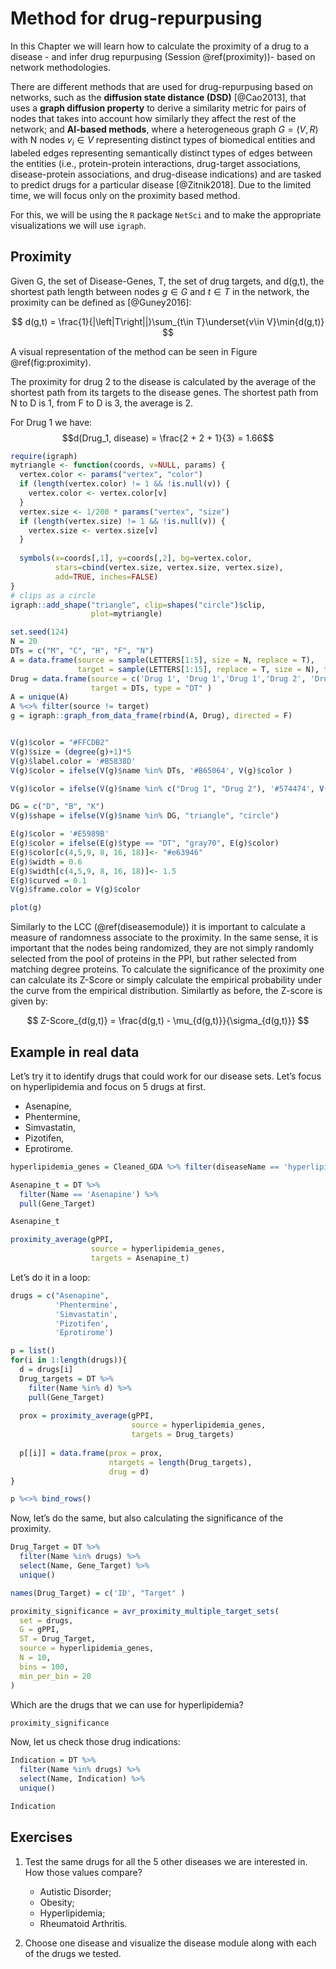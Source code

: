 # Method for drug-repurpusing

In this Chapter we will learn how to calculate the proximity of a drug to a disease - and infer drug repurpusing (Session \@ref(proximity))- based on network methodologies.

There are different methods that are used for drug-repurpusing based on networks, such as the **diffusion state distance (DSD)** [@Cao2013], that uses a **graph diffusion property** to derive a similarity metric for pairs of nodes that takes into account how similarly they affect the rest of the network; and **AI-based methods**, where a heterogeneous graph $G = (V,R)$ with N nodes $v_i \in V$ representing distinct types of biomedical entities and labeled edges representing semantically distinct types of edges between the entities (i.e., protein-protein interactions, drug-target associations, disease-protein associations, and drug-disease indications) and are tasked to predict drugs for a particular disease [@Zitnik2018]. Due to the limited time, we will focus only on the proximity based method.

For this, we will be using the `R` package `NetSci` and to make the appropriate visualizations we will use `igraph`.

## Proximity

Given G, the set of Disease-Genes, T, the set of drug targets, and d(g,t), the shortest path length between nodes $g \in G$ and $t \in T$ in the network, the proximity can be defined as [@Guney2016]:

$$ 
d(g,t)  = \frac{1}{|\left|T\right||}\sum_{t\in T}\underset{v\in V}\min{d(g,t)}
$$

A visual representation of the method can be seen in Figure \@ref(fig:proximity).

The proximity for drug 2 to the disease is calculated by the average of the shortest path from its targets to the disease genes. The shortest path from N to D is 1, from F to D is 3, the average is 2.

For Drug 1 we have: $$d(Drug_1, disease) = \frac{2 + 2 + 1}{3} = 1.66$$

```r
require(igraph)
mytriangle <- function(coords, v=NULL, params) {
  vertex.color <- params("vertex", "color")
  if (length(vertex.color) != 1 && !is.null(v)) {
    vertex.color <- vertex.color[v]
  }
  vertex.size <- 1/200 * params("vertex", "size")
  if (length(vertex.size) != 1 && !is.null(v)) {
    vertex.size <- vertex.size[v]
  }
  
  symbols(x=coords[,1], y=coords[,2], bg=vertex.color,
          stars=cbind(vertex.size, vertex.size, vertex.size),
          add=TRUE, inches=FALSE)
}
# clips as a circle
igraph::add_shape("triangle", clip=shapes("circle")$clip,
                  plot=mytriangle)
```

```r
set.seed(124)
N = 20
DTs = c("M", "C", "H", "F", "N")
A = data.frame(source = sample(LETTERS[1:5], size = N, replace = T), 
               target = sample(LETTERS[1:15], replace = T, size = N), type = "PPI")
Drug = data.frame(source = c('Drug 1', 'Drug 1','Drug 1','Drug 2', 'Drug 2'), 
                  target = DTs, type = "DT" )
A = unique(A)
A %<>% filter(source != target)
g = igraph::graph_from_data_frame(rbind(A, Drug), directed = F) 


V(g)$color = "#FFCDB2"
V(g)$size = (degree(g)+1)*5
V(g)$label.color = '#B5838D'
V(g)$color = ifelse(V(g)$name %in% DTs, '#B65064', V(g)$color )

V(g)$color = ifelse(V(g)$name %in% c("Drug 1", "Drug 2"), '#574474', V(g)$color )

DG = c("D", "B", "K")
V(g)$shape = ifelse(V(g)$name %in% DG, "triangle", "circle")

E(g)$color = '#E5989B'
E(g)$color = ifelse(E(g)$type == "DT", "gray70", E(g)$color)
E(g)$color[c(4,5,9, 8, 16, 18)]<- "#e63946"
E(g)$width = 0.6
E(g)$width[c(4,5,9, 8, 16, 18)]<- 1.5
E(g)$curved = 0.1
V(g)$frame.color = V(g)$color

plot(g)
```

Similarly to the LCC (\@ref(diseasemodule)) it is important to calculate a measure of randomness associate to the proximity. In the same sense, it is important that the nodes being randomized, they are not simply randomly selected from the pool of proteins in the PPI, but rather selected from matching degree proteins. To calculate the significance of the proximity one can calculate its Z-Score or simply calculate the empirical probability under the curve from the empirical distribution. Similartly as before, the Z-score is given by:

$$
Z-Score_{d(g,t)} = \frac{d(g,t) - \mu_{d(g,t)}}{\sigma_{d(g,t)}}
$$

## Example in real data

Let's try it to identify drugs that could work for our disease sets. Let's focus on hyperlipidemia and focus on 5 drugs at first.

-   Asenapine,
-   Phentermine,
-   Simvastatin,
-   Pizotifen,
-   Eprotirome.

```r
hyperlipidemia_genes = Cleaned_GDA %>% filter(diseaseName == 'hyperlipidemia') %>% pull(geneSymbol) %>% unique()

Asenapine_t = DT %>% 
  filter(Name == 'Asenapine') %>%
  pull(Gene_Target)

Asenapine_t

proximity_average(gPPI, 
                  source = hyperlipidemia_genes, 
                  targets = Asenapine_t)
```

Let's do it in a loop:

```r
drugs = c("Asenapine", 
          'Phentermine', 
          'Simvastatin', 
          'Pizotifen',
          'Eprotirome')

p = list()
for(i in 1:length(drugs)){
  d = drugs[i]
  Drug_targets = DT %>% 
    filter(Name %in% d) %>%
    pull(Gene_Target)
  
  prox = proximity_average(gPPI, 
                           source = hyperlipidemia_genes, 
                           targets = Drug_targets)
  
  p[[i]] = data.frame(prox = prox, 
                      ntargets = length(Drug_targets), 
                      drug = d)
}

p %<>% bind_rows()
```

Now, let's do the same, but also calculating the significance of the proximity.

```r
Drug_Target = DT %>% 
  filter(Name %in% drugs) %>% 
  select(Name, Gene_Target) %>% 
  unique()

names(Drug_Target) = c('ID', "Target" )

proximity_significance = avr_proximity_multiple_target_sets(
  set = drugs,
  G = gPPI,
  ST = Drug_Target,
  source = hyperlipidemia_genes,
  N = 10,
  bins = 100,
  min_per_bin = 20
)
```

Which are the drugs that we can use for hyperlipidemia? 

```r
proximity_significance
```

Now, let us check those drug indications:

```r
Indication = DT %>% 
  filter(Name %in% drugs) %>% 
  select(Name, Indication) %>% 
  unique()

Indication
```

## Exercises

1.  Test the same drugs for all the 5 other diseases we are interested in. How those values compare?

    -   Autistic Disorder;
    -   Obesity;
    -   Hyperlipidemia;
    -   Rheumatoid Arthritis.

2.  Choose one disease and visualize the disease module along with each of the drugs we tested.
